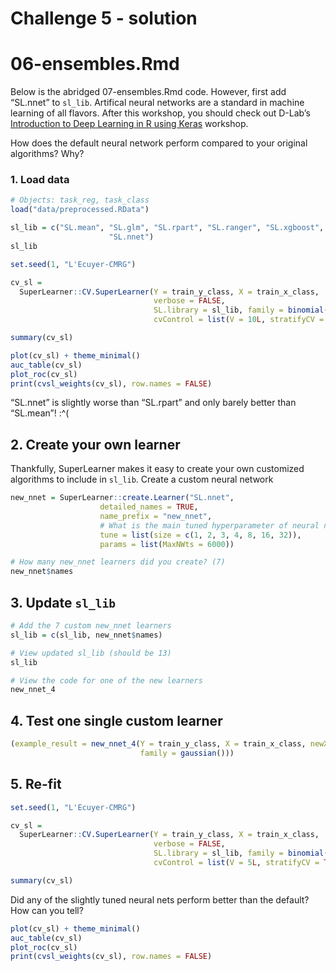 # Challenge 5 - solution
# 06-ensembles.Rmd 

Below is the abridged 07-ensembles.Rmd code. However, first add "SL.nnet" to `sl_lib`. Artifical neural networks are a standard in machine learning of all flavors. After this workshop, you should check out D-Lab's [Introduction to Deep Learning in R using Keras](https://github.com/dlab-berkeley/Deep-Learning-in-R) workshop. 

How does the default neural network perform compared to your original algorithms? Why?

### 1. Load data
```r
# Objects: task_reg, task_class
load("data/preprocessed.RData")
```


```r
sl_lib = c("SL.mean", "SL.glm", "SL.rpart", "SL.ranger", "SL.xgboost",
                      "SL.nnet")
sl_lib
```

```r
set.seed(1, "L'Ecuyer-CMRG") 

cv_sl =
  SuperLearner::CV.SuperLearner(Y = train_y_class, X = train_x_class,
                                verbose = FALSE,
                                SL.library = sl_lib, family = binomial(),
                                cvControl = list(V = 10L, stratifyCV = TRUE))

summary(cv_sl)
```

```r
plot(cv_sl) + theme_minimal()
auc_table(cv_sl)
plot_roc(cv_sl)
print(cvsl_weights(cv_sl), row.names = FALSE)
```

"SL.nnet" is slightly worse than "SL.rpart" and only barely better than "SL.mean"! :^(

## 2. Create your own learner

Thankfully, SuperLearner makes it easy to create your own customized algorithms to include in `sl_lib`. Create a custom neural network

```r
new_nnet = SuperLearner::create.Learner("SL.nnet",
                    detailed_names = TRUE,
                    name_prefix = "new_nnet",
                    # What is the main tuned hyperparameter of neural networks?
                    tune = list(size = c(1, 2, 3, 4, 8, 16, 32)),
                    params = list(MaxNWts = 6000))

# How many new_nnet learners did you create? (7)
new_nnet$names
```

## 3. Update `sl_lib`

```r
# Add the 7 custom new_nnet learners
sl_lib = c(sl_lib, new_nnet$names)

# View updated sl_lib (should be 13)
sl_lib

# View the code for one of the new learners
new_nnet_4
```

## 4. Test one single custom learner

```r
(example_result = new_nnet_4(Y = train_y_class, X = train_x_class, newX = train_x_class, 
                             family = gaussian()))
```

## 5. Re-fit

```r
set.seed(1, "L'Ecuyer-CMRG") 

cv_sl =
  SuperLearner::CV.SuperLearner(Y = train_y_class, X = train_x_class,
                                verbose = FALSE,
                                SL.library = sl_lib, family = binomial(),
                                cvControl = list(V = 5L, stratifyCV = TRUE))

summary(cv_sl)
```

Did any of the slightly tuned neural nets perform better than the default? How can you tell?

```r
plot(cv_sl) + theme_minimal()
auc_table(cv_sl)
plot_roc(cv_sl)
print(cvsl_weights(cv_sl), row.names = FALSE)
```
